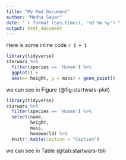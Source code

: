 ```yaml
---
title: "My Rmd Document"
author: "Medha Sagar"
date: "`r format (Sys.time(), '%d %m %y')`"
output: html_document
---
```


Here is some inline code `r 1 + 1`

```r
library(tidyverse)
starwars %>% 
  filter(species == 'Human') %>% 
  ggplot() +
  aes(x= height, y = mass) + geom_point()
```
we can see in  Figure \ref(@fig:startwars-plot)
```r
library(tidyverse)
starwars %>% 
  filter(species == 'Human') %>%
  select(name, 
         height,
         mass,
         homeworld) %>%
  knitr::kable(caption = "Caption")

```
we can see in Table  \ref(@tab:startwars-tbl)
